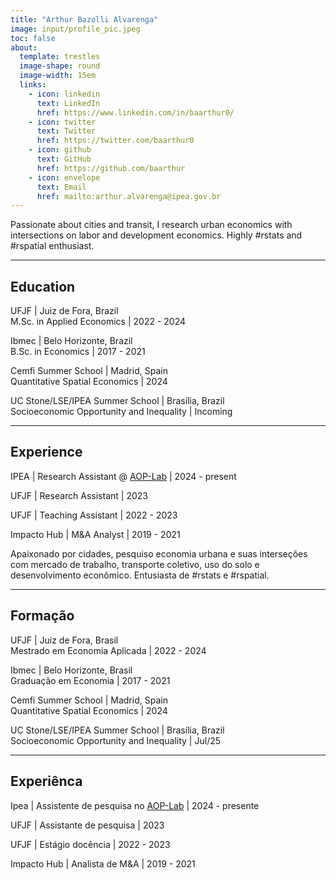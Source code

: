 ```yaml
---
title: "Arthur Bazolli Alvarenga"
image: input/profile_pic.jpeg
toc: false
about: 
  template: trestles
  image-shape: round
  image-width: 15em
  links:
    - icon: linkedin
      text: LinkedIn
      href: https://www.linkedin.com/in/baarthur0/
    - icon: twitter
      text: Twitter
      href: https://twitter.com/baarthur0
    - icon: github
      text: GitHub
      href: https://github.com/baarthur
    - icon: envelope
      text: Email
      href: mailto:arthur.alvarenga@ipea.gov.br
---
```


::: {.content-visible when-profile="english"}

Passionate about cities and transit, I research urban economics with intersections on labor and development economics. Highly #rstats and #rspatial enthusiast.


---

## Education

UFJF | Juiz de Fora, Brazil  
M.Sc. in Applied Economics | 2022 - 2024

Ibmec | Belo Horizonte, Brazil  
B.Sc. in Economics | 2017 - 2021

Cemfi Summer School | Madrid, Spain  
Quantitative Spatial Economics | 2024

UC Stone/LSE/IPEA Summer School | Brasília, Brazil  
Socioeconomic Opportunity and Inequality | Incoming

---

## Experience

IPEA | Research Assistant @ [AOP-Lab](https://www.ipea.gov.br/acessooportunidades/en/sobre/) | 2024 - present

UFJF | Research Assistant | 2023

UFJF | Teaching Assistant | 2022 - 2023

Impacto Hub | M&A Analyst | 2019 - 2021
:::



::: {.content-visible when-profile="portuguese"}

Apaixonado por cidades, pesquiso economia urbana e suas interseções com mercado de trabalho, transporte coletivo, uso do solo e desenvolvimento econômico. Entusiasta de #rstats e #rspatial.

---

## Formação

UFJF | Juiz de Fora, Brasil  
Mestrado em Economia Aplicada | 2022 - 2024  

Ibmec | Belo Horizonte, Brasil  
Graduação em Economia | 2017 - 2021

Cemfi Summer School | Madrid, Spain  
Quantitative Spatial Economics | 2024

UC Stone/LSE/IPEA Summer School | Brasília, Brazil  
Socioeconomic Opportunity and Inequality | Jul/25

---

## Experiênca

Ipea | Assistente de pesquisa no [AOP-Lab](https://www.ipea.gov.br/acessooportunidades/sobre/) | 2024 - presente

UFJF | Assistante de pesquisa | 2023

UFJF | Estágio docência | 2022 - 2023

Impacto Hub | Analista de M&A | 2019 - 2021
:::
